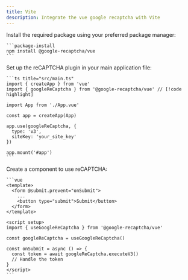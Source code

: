 ```yaml
---
title: Vite
description: Integrate the vue google recaptcha with Vite
---
```



<Steps>
  <Step title="Installation">
    Install the required package using your preferred package manager:

    ```package-install
    npm install @google-recaptcha/vue
    ```

  </Step>

  <Step title="Plugin Setup">
    Set up the reCAPTCHA plugin in your main application file:

    ```ts title="src/main.ts"
    import { createApp } from 'vue'
    import { googleReCaptcha } from '@google-recaptcha/vue' // [!code highlight]

    import App from './App.vue'

    const app = createApp(App)

    app.use(googleReCaptcha, {
      type: 'v3',
      siteKey: 'your_site_key'
    })

    app.mount('#app')
    ```

  </Step>

  <Step title="Component Usage">
    Create a component to use reCAPTCHA:

    ```vue
    <template>
      <form @submit.prevent="onSubmit">
        ...
        <button type="submit">Submit</button>
      </form>
    </template>

    <script setup>
    import { useGoogleReCaptcha } from '@google-recaptcha/vue'

    const googleReCaptcha = useGoogleReCaptcha()

    const onSubmit = async () => {
      const token = await googleReCaptcha.executeV3()
      // Handle the token
    }
    </script>
    ```

  </Step>
</Steps>
